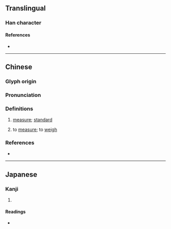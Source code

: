 {{also|彟}}
{{character info}}
==Translingual==

===Han character===
{{Han char|rn=58|rad=彐|as=23|sn=26|four=|canj=SITOE|ids=⿰尋蒦}}

====References====
* {{Han ref|kx=0362.330|dkj=09960|dj=0681.190|hdz=20963.120|uh=5F60|ud=24416}}

----

==Chinese==
{{zh-forms|s=彟}}

===Glyph origin===
{{Han etym}}

===Pronunciation===
{{zh-pron
|m=yuē,huò
|c=wok6,wok3
|mc=y
|oc=y
|cat=n,v
}}

===Definitions===
{{zh-hanzi}}

# {{lb|zh|literary}} [[measure]]; [[standard]]
# {{lb|zh|literary}} to [[measure]]; to [[weigh]]

===References===
* {{R:yue:Jyutping Database}}

----

==Japanese==

===Kanji===
{{ja-kanji|grade=|rs=彐23}}

# {{rfdef|ja|sort=彐23}}

====Readings====
* {{ja-readings|on=[[かく]] (kaku), [[わく]] (waku), [[きゃく]] (kyaku), [[やく]] (yaku)|kun=[[はかる]] (hakaru)}}